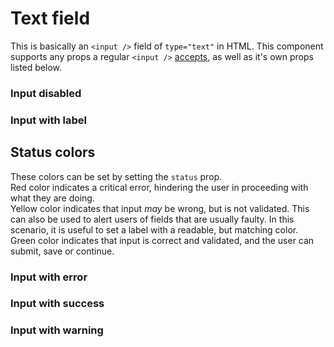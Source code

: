
<Meta title="Forms|Text Field" component={TextField} />

# Text field

This is basically an `<input />` field of `type="text"` in HTML.
This component supports any props a regular `<input />` [accepts](https://www.w3schools.com/tags/tag_input.asp), as well as it's own props listed below.

<Canvas>
  <Story name="Default">
    <TextField placeholder={'Search...'} />
  </Story>
</Canvas>

<Props of={TextField} />

### Input disabled

<Canvas>
  <Story name="Disabled">
    <TextField defaultValue="disabled" disabled />
  </Story>
</Canvas>

### Input with label

<Canvas>
  <Story name="With Label">
    <TextField placeholder={'Search...'} label="Label" />
  </Story>
</Canvas>

## Status colors

These colors can be set by setting the `status` prop.  
Red color indicates a critical error, hindering the user in proceeding with what they are doing.  
Yellow color indicates that input _may_ be wrong, but is not validated.
This can also be used to alert users of fields that are usually faulty.
In this scenario, it is useful to set a label with a readable, but matching color.  
Green color indicates that input is correct and validated, and the user can submit, save or continue.

### Input with error

<Canvas>
  <Story name="With Error">
    <TextField defaultValue={'Not an email'} type="email" pattern=".+@.+" required errorMessage="Not an email" />
  </Story>
</Canvas>

### Input with success

<Canvas>
  <Story name="With Success">
    <TextField defaultValue="Correct input" status="success" />
  </Story>
</Canvas>

### Input with warning

<Canvas>
  <Story name="With Warning">
    <TextField placeholder="This field is prone to errors" status="warning" />
  </Story>
</Canvas>
